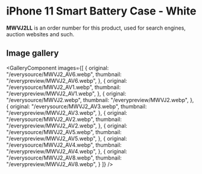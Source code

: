 
# iPhone 11 Smart Battery Case - White

<Callout type='info' emoji='👉🏻'>**MWVJ2LL** is an order number for this product, used for search engines, auction websites and such.</Callout>

## Image gallery

<GalleryComponent
    images={[
      {
        original: "/everysource/MWVJ2_AV6.webp",
        thumbnail: "/everypreview/MWVJ2_AV6.webp",
      },
      {
        original: "/everysource/MWVJ2_AV1.webp",
        thumbnail: "/everypreview/MWVJ2_AV1.webp",
      },
      {
        original: "/everysource/MWVJ2.webp",
        thumbnail: "/everypreview/MWVJ2.webp",
      },
      {
        original: "/everysource/MWVJ2_AV3.webp",
        thumbnail: "/everypreview/MWVJ2_AV3.webp",
      },
      {
        original: "/everysource/MWVJ2_AV2.webp",
        thumbnail: "/everypreview/MWVJ2_AV2.webp",
      },
      {
        original: "/everysource/MWVJ2_AV5.webp",
        thumbnail: "/everypreview/MWVJ2_AV5.webp",
      },
      {
        original: "/everysource/MWVJ2_AV4.webp",
        thumbnail: "/everypreview/MWVJ2_AV4.webp",
      },
      {
        original: "/everysource/MWVJ2_AV8.webp",
        thumbnail: "/everypreview/MWVJ2_AV8.webp",
      }
    ]}
  />
